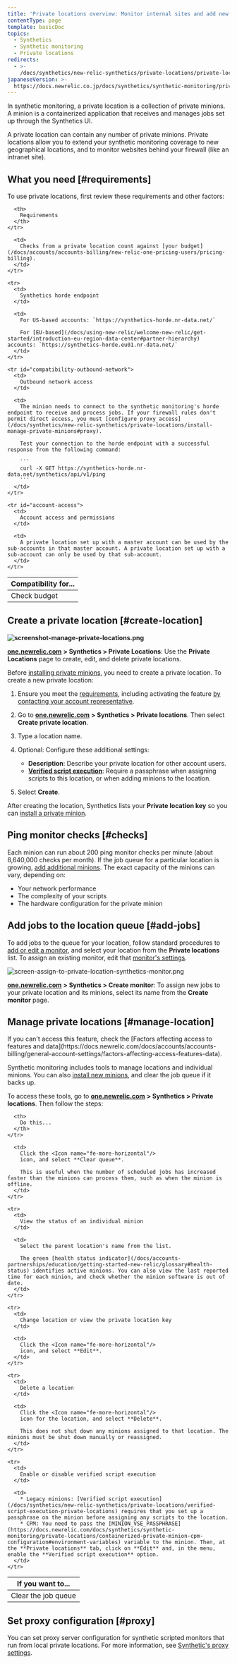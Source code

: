 ```yaml
---
title: 'Private locations overview: Monitor internal sites and add new locations'
contentType: page
template: basicDoc
topics:
  - Synthetics
  - Synthetic monitoring
  - Private locations
redirects:
  - >-
    /docs/synthetics/new-relic-synthetics/private-locations/private-locations-overview-monitor-internal-sites-add-new-locations/
japaneseVersion: >-
  https://docs.newrelic.co.jp/docs/synthetics/synthetic-monitoring/private-locations/private-locations-overview-monitor-internal-sites-add-new-locations
---
```


In synthetic monitoring, a private location is a collection of private minions. A minion is a containerized application that receives and manages jobs set up through the Synthetics UI.

A private location can contain any number of private minions. Private locations allow you to extend your synthetic monitoring coverage to new geographical locations, and to monitor websites behind your firewall (like an intranet site).

## What you need [#requirements]

To use private locations, first review these requirements and other factors:

<Table>
  <thead>
    <tr>
      <th style={{ width: "200px" }}>
        Compatibility for...
      </th>

      <th>
        Requirements
      </th>
    </tr>
  </thead>

  <tbody>
    <tr id="compatibility-check-budget">
      <td>
        Check budget
      </td>

      <td>
        Checks from a private location count against [your budget](/docs/accounts/accounts-billing/new-relic-one-pricing-users/pricing-billing).
      </td>
    </tr>

    <tr>
      <td>
        Synthetics horde endpoint
      </td>

      <td>
        For US-based accounts: `https://synthetics-horde.nr-data.net/`

        For [EU-based](/docs/using-new-relic/welcome-new-relic/get-started/introduction-eu-region-data-center#partner-hierarchy) accounts: `https://synthetics-horde.eu01.nr-data.net/`
      </td>
    </tr>

    <tr id="compatibility-outbound-network">
      <td>
        Outbound network access
      </td>

      <td>
        The minion needs to connect to the synthetic monitoring's horde endpoint to receive and process jobs. If your firewall rules don't permit direct access, you must [configure proxy access](/docs/synthetics/new-relic-synthetics/private-locations/install-manage-private-minions#proxy).

        Test your connection to the horde endpoint with a successful response from the following command:

        ```
        curl -X GET https://synthetics-horde.nr-data.net/synthetics/api/v1/ping
        ```
      </td>
    </tr>

    <tr id="account-access">
      <td>
        Account access and permissions
      </td>

      <td>
        A private location set up with a master account can be used by the sub-accounts in that master account. A private location set up with a sub-account can only be used by that sub-account.
      </td>
    </tr>
  </tbody>
</Table>

## Create a private location [#create-location]

**![screenshot-manage-private-locations.png](./images/private-locations.png "screenshot-manage-private-locations.png")**

[**one.newrelic.com**](http://one.newrelic.com/) **> Synthetics > Private Locations**: Use the **Private Locations** page to create, edit, and delete private locations.

Before [installing private minions](/docs/synthetics/new-relic-synthetics/private-locations/install-containerized-private-minions-cpms), you need to create a private location. To create a new private location:

1. Ensure you meet the [requirements](#requirements), including activating the feature [by contacting your account representative](#compatibility-account-rep).
2. Go to [**one.newrelic.com**](http://one.newrelic.com/) **> Synthetics > Private locations**. Then select <Icon name="fe-plus-circle"/>
   **Create private location**.
3. Type a location name.
4. Optional: Configure these additional settings:

   * **Description**: Describe your private location for other account users.
   * **[Verified script execution](/docs/synthetics/new-relic-synthetics/private-locations/verified-script-execution-private-locations)**: Require a passphrase when assigning scripts to this location, or when adding minions to the location.
5. Select **Create**.

After creating the location, Synthetics lists your **Private location key** so you can [install a private minion](/docs/synthetics/new-relic-synthetics/private-locations/install-containerized-private-minions-cpms#install-update).

## Ping monitor checks [#checks]

Each minion can run about 200 ping monitor checks per minute (about 8,640,000 checks per month). If the job queue for a particular location is growing, [add additional minions](/docs/synthetics/new-relic-synthetics/private-locations/install-containerized-private-minions-cpms#install-update). The exact capacity of the minions can vary, depending on:

* Your network performance
* The complexity of your scripts
* The hardware configuration for the private minion

## Add jobs to the location queue [#add-jobs]

To add jobs to the queue for your location, follow standard procedures to [add or edit a monitor](/docs/synthetics/new-relic-synthetics/using-monitors/add-edit-monitors#adding-monitors), and select your location from the **Private locations** list. To assign an existing monitor, edit that [monitor's settings](/docs/synthetics/new-relic-synthetics/using-monitors/add-edit-monitors#editing-monitors).

![screen-assign-to-private-location-synthetics-monitor.png](./images/screen-assign-to-private-location-synthetics-monitor_0.png "screen-assign-to-private-location-synthetics-monitor.png")

[**one.newrelic.com**](http://one.newrelic.com/) **> Synthetics > Create monitor**: To assign new jobs to your private location and its minions, select its name from the **Create monitor** page.

## Manage private locations [#manage-location]

<Callout variant="tip">
  If you can't access this feature, check the [Factors affecting access to features and data](https://docs.newrelic.com/docs/accounts/accounts-billing/general-account-settings/factors-affecting-access-features-data).
</Callout>

Synthetic monitoring includes tools to manage locations and individual minions. You can also [install new minions](/docs/synthetics/new-relic-synthetics/private-locations/install-containerized-private-minions-cpms#install-update), and clear the job queue if it backs up.

To access these tools, go to [**one.newrelic.com**](http://one.newrelic.com/) **> Synthetics > Private locations**. Then follow the steps:

<Table>
  <thead>
    <tr>
      <th style={{ width: "200px" }}>
        If you want to...
      </th>

      <th>
        Do this...
      </th>
    </tr>
  </thead>

  <tbody>
    <tr>
      <td>
        Clear the job queue
      </td>

      <td>
        Click the <Icon name="fe-more-horizontal"/>
        icon, and select **Clear queue**.

        This is useful when the number of scheduled jobs has increased faster than the minions can process them, such as when the minion is offline.
      </td>
    </tr>

    <tr>
      <td>
        View the status of an individual minion
      </td>

      <td>
        Select the parent location's name from the list.

        The green [health status indicator](/docs/accounts-partnerships/education/getting-started-new-relic/glossary#health-status) identifies active minions. You can also view the last reported time for each minion, and check whether the minion software is out of date.
      </td>
    </tr>

    <tr>
      <td>
        Change location or view the private location key
      </td>

      <td>
        Click the <Icon name="fe-more-horizontal"/>
        icon, and select **Edit**.
      </td>
    </tr>

    <tr>
      <td>
        Delete a location
      </td>

      <td>
        Click the <Icon name="fe-more-horizontal"/>
        icon for the location, and select **Delete**.

        This does not shut down any minions assigned to that location. The minions must be shut down manually or reassigned.
      </td>
    </tr>

    <tr>
      <td>
        Enable or disable verified script execution
      </td>

      <td>
        * Legacy minions: [Verified script execution](/docs/synthetics/new-relic-synthetics/private-locations/verified-script-execution-private-locations) requires that you set up a passphrase on the minion before assigning any scripts to the location.
        * CPM: You need to pass the [MINION_VSE_PASSPHRASE](https://docs.newrelic.com/docs/synthetics/synthetic-monitoring/private-locations/containerized-private-minion-cpm-configuration#environment-variables) variable to the minion. Then, at the **Private locations** tab, click on **Edit** and, in the menu, enable the **Verified script execution** option.
      </td>
    </tr>
  </tbody>
</Table>

## Set proxy configuration [#proxy]

You can set proxy server configuration for synthetic scripted monitors that run from local private locations. For more information, see [Synthetic's proxy settings](/docs/synthetics/new-relic-synthetics/scripting-monitors/set-proxy-settings-scripted-monitors).
